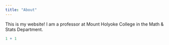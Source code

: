 ```yaml
---
title: "About"
---
```


This is my website! I am a professor at Mount Holyoke College in the Math & Stats Department.

```r
1 + 1
```
